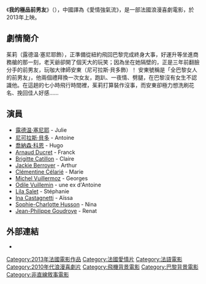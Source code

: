 {{noteTA
|T=zh-hk:對不起飛錯你;zh-tw:我的極品前男友;
|G1=Show
|1=zh-hk:對不起飛錯你;zh-tw:我的極品前男友;
|2=zh-hans:露德温·塞尼耶;zh-hk:露迪雲·仙妮亞;zh-tw:露迪芬·莎妮;
}}

{{Infobox Film
| name           = 我的極品前男友
| original_name  = {{lang|fr|Amour et Turbulences}}
| image          = 
| caption        = 
| director       = Alexandre Castagnetti
| producer       = 
| writer         = Alexandre Castagnetti<br>[[尼可拉斯·貝多|尼可拉斯·貝多]]
| starring       = [[露德温·塞尼耶|露德温·塞尼耶]]<br>[[尼可拉斯·貝多|尼可拉斯·貝多]]<br>[[喬納森·科恩|喬納森·科恩]]
| music          = 
| cinematography = 
| editing        = 
| distributor    = 
| released       = {{FRA}} 2013年4月3日 <br />{{HKG}} 2013年9月19日 <br />{{USA}} 2014年1月31日 <br />{{TWN}} 2014年7月18日
| runtime        = 96分鐘
| country        = [[法國電影|法國]]
| language       = [[法語|法語]]
| budget         = 
| gross          = 
| followed_by    = 
| amg_id         = 
| imdb_id        = 
}}

《'''我的極品前男友'''》（{{lang-fr|Amour et Turbulences}}），中國譯為《愛情強氣流》，是一部法國浪漫喜劇電影，於2013年上映。

==劇情簡介==
茱莉（露德温·塞尼耶飾），正準備從紐約飛回巴黎完成終身大事，好運升等坐進商務艙的那一刻，老天爺卻開了個天大的玩笑；因為坐在她隔壁的，正是三年前翻臉分手的前男友，玩咖大律師安東（尼可拉斯·貝多飾）！ 安東號稱是「全巴黎女人的前男友」，他兩個禮拜換一次女友，跑趴、一夜情、劈腿，在巴黎沒有女生不認識他。在這趟的七小時飛行時間裡，茱莉打算裝作沒事，而安東卻極力想洗刷花名、挽回佳人好感……

==演員==
* [[露德温·塞尼耶|露德温·塞尼耶]] - Julie
* [[尼可拉斯·貝多|尼可拉斯·貝多]] - Antoine
* [[喬納森·科恩|喬納森·科恩]] - Hugo
* [[Arnaud_Ducret|Arnaud Ducret]] - Franck
* [[Brigitte_Catillon|Brigitte Catillon]] - Claire
* [[Jackie_Berroyer|Jackie Berroyer]] - Arthur
* [[Clémentine_Célarié|Clémentine Célarié]] - Marie
* [[Michel_Vuillermoz|Michel Vuillermoz]] - Georges
* [[Odile_Vuillemin|Odile Vuillemin]] - une ex d'Antoine
* [[Lila_Salet|Lila Salet]] - Stéphanie
* [[Ina_Castagnetti|Ina Castagnetti]] - Aïssa
* [[Sophie-Charlotte_Husson|Sophie-Charlotte Husson]] - Nina
* [[Jean-Philippe_Goudroye|Jean-Philippe Goudroye]] - Renat

==外部連結==
* {{imdb title|2298384|我的極品前男友}}

{{DEFAULTSORT:Amour et turbulences}}
[[Category:2013年法國電影作品|Category:2013年法國電影作品]]
[[Category:法國愛情片|Category:法國愛情片]]
[[Category:法語電影|Category:法語電影]]
[[Category:2010年代浪漫喜劇片|Category:2010年代浪漫喜劇片]]
[[Category:飛機背景電影|Category:飛機背景電影]]
[[Category:巴黎背景電影|Category:巴黎背景電影]]
[[Category:非直線敘事電影|Category:非直線敘事電影]]